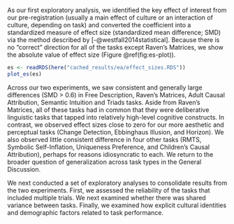 
As our first exploratory analysis, we identified the key effect of interest from our pre-registration (usually a main effect of culture or an interaction of culture, depending on task) and converted the coefficient into a standardized measure of effect size (standardized mean difference; SMD) via the method described by [-@westfall2014statistical]. Because there is no “correct” direction for all of the tasks except Raven’s Matrices, we show the absolute value of effect size (Figure \@ref(fig:es-plot)). 


```r

es <- readRDS(here("cached_results/ea/effect_sizes.RDS"))
plot_es(es)
```

Across our two experiments, we saw consistent and generally large differences (SMD > 0.6) in Free Description, Raven's Matrices, Adult Causal Attribution, Semantic Intuition and Triads tasks. Aside from Raven’s Matrices, all of these tasks had in common that they were deliberative linguistic tasks that tapped into relatively high-level cognitive constructs. In contrast, we observed effect sizes close to zero for our more aesthetic and perceptual tasks (Change Detection, Ebbinghaus Illusion, and Horizon). We also observed little consistent difference in four other tasks (RMTS, Symbolic Self-Inflation, Uniqueness Preference, and Children’s Causal Attribution), perhaps for reasons idiosyncratic to each. We return to the broader question of generalization across task types in the General Discussion. 

We next conducted a set of exploratory analyses to consolidate results from the two experiments. First, we assessed the reliability of the tasks that included multiple trials. We next examined whether there was shared variance between tasks. Finally, we examined how explicit cultural identities and demographic factors related to task performance.

